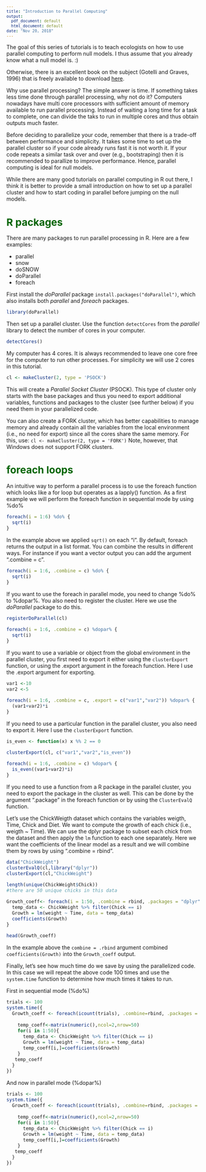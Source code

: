 ```yaml
---
title: "Introduction to Parallel Computing"
output:
  pdf_document: default
  html_document: default
date: "Nov 20, 2018"
---
```

<style type="text/css">
body{ /* Normal  */
      font-size: 14px;
  }
h1 { /* Header 1 */
  font-size: 26px;
  color: DarkGreen;
}
h2 { /* Header 2 */
    font-size: 22px;
  color: DarkGreen;
}
code.r{ /* Code block */
    font-size: 12px;
}
pre { /* Code block - determines code spacing between lines */
    font-size: 12px;
}
</style>

The goal of this series of tutorials is to teach ecologists on how to use parallel computing to perform null models. 
I thus assume that you already know what a null model is. :)

Otherwise, there is an excellent book on the subject (Gotelli and Graves, 1996) that is freely available to download [here](https://www.uvm.edu/~ngotelli/nullmodelspage.html).

Why use parallel processing? The simple answer is time.
If something takes less time done through parallel processing, why not do it? Computers nowadays have multi core processors with sufficient amount of memory available to run parallel processing. Instead of waiting a long time for a task to complete, one can divide the taks to run in multiple cores and thus obtain outputs much faster. 

Before deciding to parallelize your code, remember that there is a trade-off between performance and simplicity. It takes some time to set up the parallel cluster so if your code already runs fast it is not worth it. If your code repeats a similar task over and over (e.g., bootstraping) then it is recommended to parallize to  improve performance. Hence, parallel computing is ideal for null models.

While there are many good tutorials on parallel computing in R out there, I think it is better to provide a small introduction on how to set up a parallel cluster and how to start coding in parallel before jumping on the null models.

# R packages

There are many packages to run parallel processing in R. Here are a few examples:

* parallel
* snow
* doSNOW
* doParallel
* foreach

First install the _doParallel_ package `install.packages("doParallel")`, which also installs both _parallel_ and _foreach_ packages.
```r
library(doParallel)
```

Then set up a parallel cluster.
Use the function `detectCores` from the _parallel_ library to detect the number of cores in your computer.
```r
detectCores()
```
My computer has 4 cores.
It is always recommended to leave one core free for the computer to run other processes.
For simplicity we will use 2 cores in this tutorial.
```r
cl <- makeCluster(2, type = 'PSOCK')
```
This will create a _Parallel Socket Cluster_ (PSOCK). This type of cluster only starts with the base packages and thus you need to export additional variables, functions and packages to the cluster (see further below) if you need them in your parallelized code.

You can also create a FORK cluster, which has better capabilities to manage memory and already contain all the variables from the local environment (i.e., no need for export) since all the cores share the same memory. For this, use: 
`cl <- makeCluster(2, type = 'FORK')` 
Note, however, that Windows does not support FORK clusters.

# foreach loops

An intuitive way to perform a parallel process is to use the foreach function which looks like a for loop but operates as a lapply() function. As a first example we will perform the foreach function in sequential mode by using %do%

```r
foreach(i = 1:6) %do% {
  sqrt(i)
}

```
In the example above we applied `sqrt()` on each "i". 
By default, foreach returns the output in a list format. You can combine the results in different ways. For instance if you want a vector output you can add the argument ".combine = c". 
```r
foreach(i = 1:6, .combine = c) %do% {
  sqrt(i)
}

```
If you want to use the foreach in parallel mode, you need to change %do% to %dopar%.
You also need to register the cluster. Here we use the _doParallel_ package to do this.
```r
registerDoParallel(cl)

foreach(i = 1:6, .combine = c) %dopar% {
  sqrt(i)
}

```
If you want to use a variable or object from the global environment in the parallel cluster, you first need to export it either using the `clusterExport` function, or using the .export argument in the foreach function. Here I use the .export argument for exporting.
```r
var1 <-10
var2 <-5

foreach(i = 1:6, .combine = c, .export = c("var1","var2")) %dopar% {
  (var1+var2)*i
}

```
If you need to use a particular function in the parallel cluster, you also need to export it.
Here I use the `clusterExport` function.
```r
is_even <- function(x) x %% 2 == 0

clusterExport(cl, c("var1","var2","is_even"))

foreach(i = 1:6, .combine = c) %dopar% {
  is_even((var1+var2)*i)
}

```
If you need to use a function from a R package in the parallel cluster, you need to export the package in the cluster as well. This can be done by the argument ".package" in the foreach function or by using the `ClusterEvalQ` function.

Let's use the ChickWeigth dataset which contains the variables weigth, Time, Chick and Diet. 
We want to compute the growth of each chick (i.e., weigth ~ Time). We can use the dplyr package to subset each chick from the dataset and then apply the `lm` function to each one separately. Here we want the coefficients of the linear model as a result and we will combine them by rows by using ".combine = rbind".
```r
data("ChickWeight")
clusterEvalQ(cl,library("dplyr"))
clusterExport(cl,"ChickWeight")

length(unique(ChickWeight$Chick))
#there are 50 unique chicks in this data

Growth_coeff<- foreach(i = 1:50, .combine = rbind, .packages = "dplyr") %dopar% {
  temp_data <- ChickWeight %>% filter(Chick == i)
  Growth = lm(weight ~ Time, data = temp_data)
  coefficients(Growth)
}

head(Growth_coeff)

```
In the example above the `combine = .rbind` argument combined `coefficients(Growth)` into the `Growth_coeff` output. 

Finally, let's see how much time do we save by using the parallelized code.
In this case we will repeat the above code 100 times and use the `system.time` function to determine how much times it takes to run. 

First in sequential mode (%do%)
```r
trials <- 100
system.time({
  Growth_coeff <- foreach(icount(trials), .combine=rbind, .packages = "dplyr") %do% {
    
    temp_coeff<-matrix(numeric(),ncol=2,nrow=50)
    for(i in 1:50){
      temp_data <- ChickWeight %>% filter(Chick == i)
      Growth = lm(weight ~ Time, data = temp_data)
      temp_coeff[i,]=coefficients(Growth)
    }
   temp_coeff
  }
})
```
And now in parallel mode (%dopar%)
```r
trials <- 100
system.time({
  Growth_coeff <- foreach(icount(trials), .combine=rbind, .packages = "dplyr") %dopar% {
    
    temp_coeff<-matrix(numeric(),ncol=2,nrow=50)
    for(i in 1:50){
      temp_data <- ChickWeight %>% filter(Chick == i)
      Growth = lm(weight ~ Time, data = temp_data)
      temp_coeff[i,]=coefficients(Growth)
    }
   temp_coeff
  }
})

```
